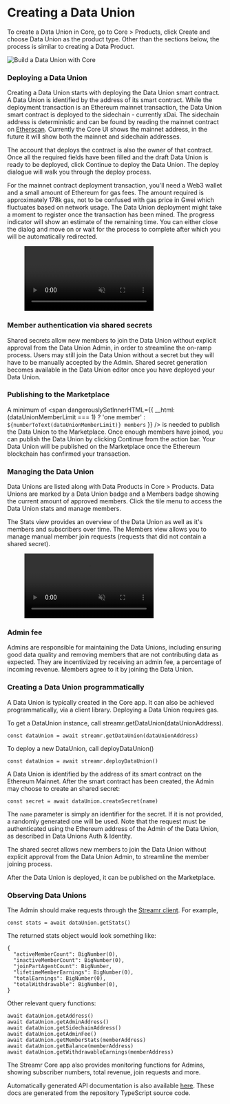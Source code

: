 



# Creating a Data Union
To create a Data Union in Core, go to Core > Products, click <span className={docsStyles.streamrHighlight}>Create</span> and choose Data Union as the product type. Other than the sections below, the process is similar to creating a Data Product.

<Image
  src={Build}
  highResSrc={Build2x}
  alt="Build a Data Union with Core"
/>

### Deploying a Data Union
Creating a Data Union starts with deploying the Data Union smart contract. A Data Union is identified by the address of its smart contract. While the deployment transaction is an Ethereum mainnet transaction, the Data Union smart contract is deployed to the sidechain - currently xDai. The sidechain address is deterministic and can be found by reading the mainnet contract on <a href="http://etherscan.io/" target="_blank" rel="noopener noreferrer">Etherscan</a>. Currently the Core UI shows the mainnet address, in the future it will show both the mainnet and sidechain addresses.

The account that deploys the contract is also the owner of that contract. Once all the required fields have been filled and the draft Data Union is ready to be deployed, click <span className={docsStyles.streamrHighlight}>Continue</span> to deploy the Data Union. The deploy dialogue will walk you through the deploy process.

For the mainnet contract deployment transaction, you'll need a Web3 wallet and a small amount of Ethereum for gas fees. The amount required is approximately 178k gas, not to be confused with gas price in Gwei which fluctuates based on network usage. The Data Union deployment might take a moment to register once the transaction has been mined. The progress indicator will show an estimate of the remaining time. You can either close the dialog and move on or wait for the process to complete after which you will be automatically redirected.

<figure>
    <video muted loop autoPlay>
        <source src={Deploy} type="video/mp4" />
    </video>
</figure>

### Member authentication via shared secrets
Shared secrets allow new members to join the Data Union without explicit approval from the Data Union Admin, in order to streamline the on-ramp process. Users may still join the Data Union without a secret but they will have to be manually accepted by the Admin. Shared secret generation becomes available in the Data Union editor once you have deployed your Data Union.

### Publishing to the Marketplace
A minimum of <span dangerouslySetInnerHTML={{
    __html: (dataUnionMemberLimit === 1) ? 'one member' : `${numberToText(dataUnionMemberLimit)} members`
}} /> is needed to publish the Data Union to the Marketplace. Once enough members have joined, you can publish the Data Union by clicking <span className={docsStyles.streamrHighlight}>Continue</span> from the action bar. Your Data Union will be published on the Marketplace once the Ethereum blockchain has confirmed your transaction.

### Managing the Data Union
Data Unions are listed along with Data Products in Core > Products. Data Unions are marked by a Data Union badge and a Members badge showing the current amount of approved members. Click the tile menu to access the Data Union stats and manage members.

The Stats view provides an overview of the Data Union as well as it's members and subscribers over time. The Members view allows you to manage manual member join requests (requests that did not contain a shared secret).

<figure>
    <video muted loop autoPlay>
        <source src={Managing} type="video/mp4" />
    </video>
</figure>

### Admin fee
Admins are responsible for maintaining the Data Unions, including ensuring good data quality and removing members that are not contributing data as expected. They are incentivized by receiving an admin fee, a percentage of incoming revenue. Members agree to it by joining the Data Union.

### Creating a Data Union programmatically
A Data Union is typically created in the <Link to={docsLinks.creatingADataUnion}>Core app</Link>. It can also be achieved programmatically, via a client library. Deploying a Data Union requires gas.

To get a DataUnion instance, call streamr.getDataUnion(dataUnionAddress).
```
const dataUnion = await streamr.getDataUnion(dataUnionAddress)
```

To deploy a new DataUnion, call deployDataUnion()
```
const dataUnion = await streamr.deployDataUnion()
```

A Data Union is identified by the address of its smart contract on the Ethereum Mainnet. After the smart contract has been created, the Admin may choose to create an shared secret:

```
const secret = await dataUnion.createSecret(name)
```

The `name` parameter is simply an identifier for the secret. If it is not provided, a randomly generated one will be used. Note that the request must be authenticated using the Ethereum address of the Admin of the Data Union, as described in <Link to={docsLinks.walletManagement}>Data Unions Auth & Identity</Link>.

The shared secret allows new members to join the Data Union without explicit approval from the Data Union Admin, to streamline the member joining process.

After the Data Union is deployed, it can be published on the Marketplace.

### Observing Data Unions
The Admin should make requests through the <a href="https://www.npmjs.com/package/streamr-client" target="_blank" rel="noopener noreferrer">Streamr client</a>. For example,

```
const stats = await dataUnion.getStats()
```

The returned stats object would look something like:

```
{
  "activeMemberCount": BigNumber(0),
  "inactiveMemberCount": BigNumber(0),
  "joinPartAgentCount": BigNumber,
  "lifetimeMemberEarnings": BigNumber(0),
  "totalEarnings": BigNumber(0),
  "totalWithdrawable": BigNumber(0),
}
```

Other relevant query functions:

```
await dataUnion.getAddress()
await dataUnion.getAdminAddress()
await dataUnion.getSidechainAddress()
await dataUnion.getAdminFee()
await dataUnion.getMemberStats(memberAddress)
await dataUnion.getBalance(memberAddress)
await dataUnion.getWithdrawableEarnings(memberAddress)
```

The Streamr Core app also provides monitoring functions for Admins, showing subscriber numbers, total revenue, join requests and more.

Automatically generated API documentation is also available <a href="https://github.com/streamr-dev/network-monorepo" target="_blank" rel="noopener noreferrer">here</a>. These docs are generated from the repository TypeScript source code.
